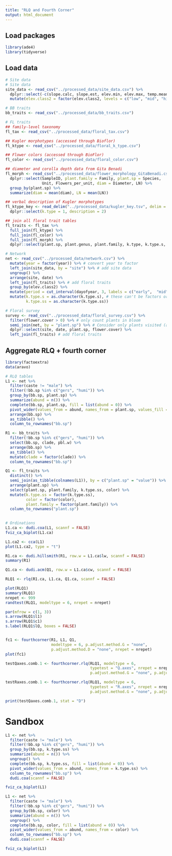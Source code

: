 ```yaml
---
title: "RLQ and Fourth Corner"
output: html_document
---
```


## Load packages
```r
library(ade4)
library(tidyverse)
```

## Load data
```r
# Site data
# Site data
site_data <- read_csv("../processed_data/site_data.csv") %>%
  dplyr::select(-c(slope.calc, slope.est, elev.min, elev.max, temp.mean)) %>% # drop these variables
  mutate(elev.class2 = factor(elev.class2, levels = c("low", "mid", "high"))) # turn elav.class into an ordered factor

# BB traits
bb_traits <- read_csv("../processed_data/bb_traits.csv") 

# FL traits
## family-level taxonomy
fl_tax <- read_csv("../processed_data/floral_tax.csv") 

## Kugler morphotypes (accessed through Bioflor)
fl_ktype <- read_csv("../processed_data/floral_k_type.csv") 

## Flower colors (accessed through BioFlor)
fl_color <- read_csv("../processed_data/floral_color.csv")

## diameter and corolla depth data from Gita Benadi
fl_morph <- read_csv("../processed_data/flower_morphology_GitaBenadi.csv") %>% 
  dplyr::select(SampleID, plant.family = Family, plant.sp = Species, 
                Unit, Flowers_per_unit, diam = Diameter, LN) %>%
  group_by(plant.sp) %>%
  summarize(diam = mean(diam), LN = mean(LN))

## verbal description of Kugler morphotypes
fl_ktype_key <- read_delim("../processed_data/kugler_key.tsv", delim = "\t", col_names = FALSE) %>%
  dplyr::select(k.type = 1, description = 2)

## join all floral trait tables
fl_traits <- fl_tax %>%
  full_join(fl_ktype) %>%
  full_join(fl_color) %>%
  full_join(fl_morph) %>%
  dplyr::select(plant.sp, plant.genus, plant.family, k.type, k.type.s, k.type.ss, color, diam, LN)

# Network
net <- read_csv("../processed_data/network.csv") %>%
  mutate(year = factor(year)) %>% # convert year to factor
  left_join(site_data, by = "site") %>% # add site data
  ungroup() %>%
  arrange(site, date) %>%
  left_join(fl_traits) %>% # add floral traits
  group_by(elev.class2) %>%
  mutate(period = cut_interval(dayofyear, 3, labels = c("early",  "mid", "late"))) %>% # divide each elev.class2 into 4 equal time slices
  mutate(k.type.s = as.character(k.type.s), # these can't be factors or else complete() will try to preserve all their levels for each group, even the levels that do not occur
         k.type.ss = as.character(k.type.ss))

# Floral survey
survey <- read_csv("../processed_data/floral_survey.csv") %>%
  filter(flower.cover > 0) %>% # only count plants in bloom
  semi_join(net, by = "plant.sp") %>% # Consider only plants visited (anytime anywhere, not specifically for a given site*date)
  dplyr::select(site, date, plant.sp, flower.cover) %>%
  left_join(fl_traits) # add floral traits
```

## Aggregate RLQ + fourth corner
```r
library(factoextra)
data(aravo)

# RLQ tables
L1 <- net %>%
  filter(caste != "male") %>%
  filter(!bb.sp %in% c("gers", "humi")) %>%
  group_by(bb.sp, plant.sp) %>%
  summarize(abund = n()) %>%
  complete(bb.sp, plant.sp, fill = list(abund = 0)) %>%
  pivot_wider(values_from = abund, names_from = plant.sp, values_fill = 0) %>%
  arrange(bb.sp) %>%
  as_tibble() %>%
  column_to_rownames("bb.sp")

R1 <- bb_traits %>%
  filter(!bb.sp %in% c("gers", "humi")) %>%
  select(bb.sp, clade, pbl.w) %>%
  arrange(bb.sp) %>%
  as_tibble() %>%
  mutate(clade = factor(clade)) %>%
  column_to_rownames("bb.sp")

Q1 <- fl_traits %>% 
  distinct() %>%
  semi_join(as_tibble(colnames(L1)), by = c("plant.sp" = "value")) %>%
  arrange(plant.sp) %>%
  select(plant.sp, plant.family, k.type.ss, color) %>%
  mutate(k.type.ss = factor(k.type.ss),
         color = factor(color),
         plant.family = factor(plant.family)) %>%
  column_to_rownames("plant.sp") 
  

# Ordinations
L1.ca <- dudi.coa(L1, scannf = FALSE)
fviz_ca_biplot(L1.ca)

L1.ca2 <- cca(L1)
plot(L1.ca2, type = "t")

R1.ca <- dudi.hillsmith(R1, row.w = L1.ca$lw, scannf = FALSE)
summary(R1)

Q1.ca <- dudi.acm(Q1, row.w = L1.ca$cw, scannf = FALSE) 

RLQ1 <- rlq(R1.ca, L1.ca, Q1.ca, scannf = FALSE)

plot(RLQ1)
summary(RLQ1)
nrepet <- 999
randtest(RLQ1, modeltype = 6, nrepet = nrepet)

par(mfrow = c(1, 3))
s.arrow(RLQ1$l1)
s.arrow(RLQ1$c1)
s.label(RLQ1$lQ, boxes = FALSE)


fc1 <- fourthcorner(R1, L1, Q1, 
                    modeltype = 6, p.adjust.method.G = "none",
                    p.adjust.method.D = "none", nrepet = nrepet)
plot(fc1)

testQaxes.comb.1 <- fourthcorner.rlq(RLQ1, modeltype = 6,
                                     typetest = "Q.axes", nrepet = nrepet, 
                                     p.adjust.method.G = "none", p.adjust.method.D = "none")

testRaxes.comb.1 <- fourthcorner.rlq(RLQ1, modeltype = 6,
                                     typetest = "R.axes", nrepet = nrepet, 
                                     p.adjust.method.G = "none", p.adjust.method.D = "none")

print(testQaxes.comb.1, stat = "D")
```




# Sandbox
```r
L1 <- net %>%
  filter(caste != "male") %>%
  filter(!bb.sp %in% c("gers", "humi")) %>%
  group_by(bb.sp, k.type.ss) %>%
  summarize(abund = n()) %>%
  ungroup() %>%
  complete(bb.sp, k.type.ss, fill = list(abund = 0)) %>%
  pivot_wider(values_from = abund, names_from = k.type.ss) %>%
  column_to_rownames("bb.sp") %>%
  dudi.coa(scannf = FALSE)

fviz_ca_biplot(L1)

L1 <- net %>%
  filter(caste != "male") %>%
  filter(!bb.sp %in% c("gers", "humi")) %>%
  group_by(bb.sp, color) %>%
  summarize(abund = n()) %>%
  ungroup() %>%
  complete(bb.sp, color, fill = list(abund = 0)) %>%
  pivot_wider(values_from = abund, names_from = color) %>%
  column_to_rownames("bb.sp") %>%
  dudi.coa(scannf = FALSE)

fviz_ca_biplot(L1)
```





